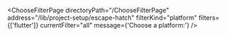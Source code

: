 


<ChooseFilterPage
    directoryPath="/ChooseFilterPage"
    address="/lib/project-setup/escape-hatch"
    filterKind="platform"
    filters={['flutter']}
    currentFilter="all"
    message={'Choose a platform:'}
/>
